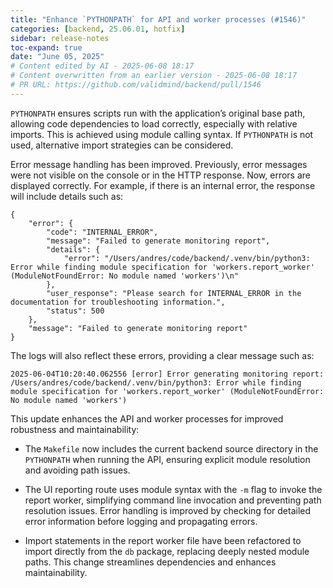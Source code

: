 ```yaml
---
title: "Enhance `PYTHONPATH` for API and worker processes (#1546)"
categories: [backend, 25.06.01, hotfix]
sidebar: release-notes
toc-expand: true
date: "June 05, 2025"
# Content edited by AI - 2025-06-08 18:17
# Content overwritten from an earlier version - 2025-06-08 18:17
# PR URL: https://github.com/validmind/backend/pull/1546
---
```


`PYTHONPATH` ensures scripts run with the application's original base path, allowing code dependencies to load correctly, especially with relative imports. This is achieved using module calling syntax. If `PYTHONPATH` is not used, alternative import strategies can be considered.

Error message handling has been improved. Previously, error messages were not visible on the console or in the HTTP response. Now, errors are displayed correctly. For example, if there is an internal error, the response will include details such as:

```
{
    "error": {
        "code": "INTERNAL_ERROR",
        "message": "Failed to generate monitoring report",
        "details": {
            "error": "/Users/andres/code/backend/.venv/bin/python3: Error while finding module specification for 'workers.report_worker' (ModuleNotFoundError: No module named 'workers')\n"
        },
        "user_response": "Please search for INTERNAL_ERROR in the documentation for troubleshooting information.",
        "status": 500
    },
    "message": "Failed to generate monitoring report"
}
```

The logs will also reflect these errors, providing a clear message such as:

```
2025-06-04T10:20:40.062556 [error] Error generating monitoring report: /Users/andres/code/backend/.venv/bin/python3: Error while finding module specification for 'workers.report_worker' (ModuleNotFoundError: No module named 'workers')
```

This update enhances the API and worker processes for improved robustness and maintainability:

- The `Makefile` now includes the current backend source directory in the `PYTHONPATH` when running the API, ensuring explicit module resolution and avoiding path issues.

- The UI reporting route uses module syntax with the `-m` flag to invoke the report worker, simplifying command line invocation and preventing path resolution issues. Error handling is improved by checking for detailed error information before logging and propagating errors.

- Import statements in the report worker file have been refactored to import directly from the `db` package, replacing deeply nested module paths. This change streamlines dependencies and enhances maintainability.

<!--- VALIDATION SUMMARY
Content Type: title
Validation Status: CHECK
Attempts: 7
Last Validation: 2025-06-08 18:13:46
Result: The edited content provides a more specific and action-oriented description compared to the original. By using the word "Enhance," it suggests an improvement or optimization, and specifying "for API and worker processes" clarifies the context in which the `PYTHONPATH` is being modified. This makes t...
Reedit Available: Yes
Reedit Message: The edited content provides a more specific and action-oriented description compared to the original. By using the word "Enhance," it suggests an improvement or optimization, and specifying "for API a...
--->
